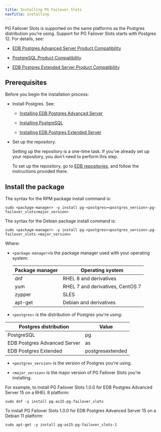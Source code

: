 ```yaml
---
title: Installing PG Failover Slots 
navTitle: Installing
---
```


PG Failover Slots is supported on the same platforms as the Postgres distribution you're using. Support for PG Failover Slots starts with Postgres 12. For details, see:
- [EDB Postgres Advanced Server Product Compatibility](https://www.enterprisedb.com/platform-compatibility#epas)

- [PostgreSQL Product Compatibility](https://www.enterprisedb.com/resources/platform-compatibility#pg)
- [EDB Postgres Extended Server Product Compatibility](https://www.enterprisedb.com/resources/platform-compatibility#epas_extended)

## Prerequisites

Before you begin the installation process:

- Install Postgres. See:
  - [Installing EDB Postgres Advanced Server](/epas/latest/installing/)

  - [Installing PostgreSQL](https://www.postgresql.org/download/) 

  - [Installing EDB Postgres Extended Server](/pge/latest/installing/)

- Set up the repository.

  Setting up the repository is a one-time task. If you've already set up your repository, you don't need to perform this step.

  To set up the repository, go to [EDB repositories](https://www.enterprisedb.com/repos-downloads), and follow the instructions provided there.



## Install the package

The syntax for the RPM package install command is:

```shell
sudo <package-manager> -y install pg-<postgres><postgres_version>-pg-failover_slots<major_version>
```

The syntax for the Debian package install command is:

```shell
sudo <package-manager> -y install pg-<postgres><postgres_version>-pg-failover_slots-<major_version>
```

Where: 
- `<package-manager>`is the package manager used with your operating system:

  | Package manager |             Operating system     |
  | --------------- | -------------------------------- |
  | dnf             | RHEL 8 and derivatives           |
  | yum             | RHEL 7 and derivatives, CentOS 7 |
  | zypper          | SLES                             |
  | apt-get         | Debian and derivatives           |

- `<postgres>` is the distribution of Postgres you're using:

 |    Postgres distribution     |   Value    |
 | ---------------------------- | ---------- |
 | PostgreSQL                   | pg         |
 | EDB Postgres Advanced Server | as         |
 | EDB Postgres Extended        | postgresextended |

- `<postgres_version>` is the version of Postgres you're using.

- `<major_version>` is the major version of PG Failover Slots you're installing. 

For example, to install PG Failover Slots 1.0.0 for EDB Postgres Advanced Server 15 on a RHEL 8 platform:

```shell
sudo dnf -y install pg-as15-pg-failover_slots
```

To install PG Failover Slots 1.0.0 for EDB Postgres Advanced Server 15 on a Debian 11 platform:

```shell
sudo apt-get -y install pg-as15-pg-failover_slots-1
```


